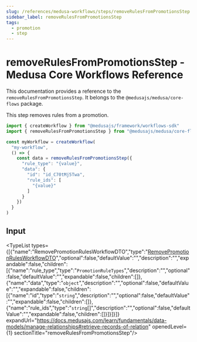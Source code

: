 ```yaml
---
slug: /references/medusa-workflows/steps/removeRulesFromPromotionsStep
sidebar_label: removeRulesFromPromotionsStep
tags:
  - promotion
  - step
---
```



# removeRulesFromPromotionsStep - Medusa Core Workflows Reference

This documentation provides a reference to the `removeRulesFromPromotionsStep`. It belongs to the `@medusajs/medusa/core-flows` package.

This step removes rules from a promotion.

```ts title="src/workflows/my-workflow.ts"
import { createWorkflow } from "@medusajs/framework/workflows-sdk"
import { removeRulesFromPromotionsStep } from "@medusajs/medusa/core-flows"

const myWorkflow = createWorkflow(
  "my-workflow",
  () => {
    const data = removeRulesFromPromotionsStep({
      "rule_type": "{value}",
      "data": {
        "id": "id_C70tMj5Twa",
        "rule_ids": [
          "{value}"
        ]
      }
    })
  }
)
```
  

## Input

<TypeList types={[{"name":"RemovePromotionRulesWorkflowDTO","type":"[RemovePromotionRulesWorkflowDTO](../../../../../types/types/types.RemovePromotionRulesWorkflowDTO/page.mdx)","optional":false,"defaultValue":"","description":"","expandable":false,"children":[{"name":"rule_type","type":"`PromotionRuleTypes`","description":"","optional":false,"defaultValue":"","expandable":false,"children":[]},{"name":"data","type":"`object`","description":"","optional":false,"defaultValue":"","expandable":false,"children":[{"name":"id","type":"`string`","description":"","optional":false,"defaultValue":"","expandable":false,"children":[]},{"name":"rule_ids","type":"`string`[]","description":"","optional":false,"defaultValue":"","expandable":false,"children":[]}]}]}]} expandUrl="https://docs.medusajs.com/learn/fundamentals/data-models/manage-relationships#retrieve-records-of-relation" openedLevel={1} sectionTitle="removeRulesFromPromotionsStep"/>
